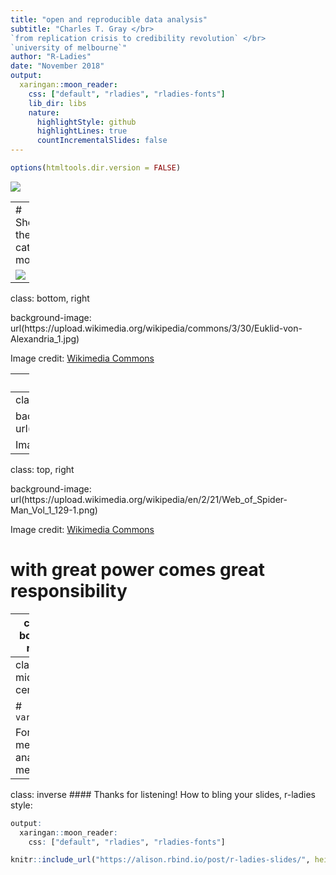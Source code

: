 ```yaml
---
title: "open and reproducible data analysis"
subtitle: "Charles T. Gray </br> 
`from replication crisis to credibility revolution` </br>
`university of melbourne`"
author: "R-Ladies"
date: "November 2018"
output:
  xaringan::moon_reader:
    css: ["default", "rladies", "rladies-fonts"]
    lib_dir: libs
    nature:
      highlightStyle: github
      highlightLines: true
      countIncrementalSlides: false
---
```


```r
options(htmltools.dir.version = FALSE)
```

![](IMG_0734.JPG)


---
# She's the cats' mother

![](IMG_0734.JPG)


---

class: bottom, right

background-image: url(https://upload.wikimedia.org/wikipedia/commons/3/30/Euklid-von-Alexandria_1.jpg)

Image credit: [Wikimedia Commons](https://commons.wikimedia.org/wiki/File:Sharingan_triple.svg)


---
class: bottom, right

background-image: url(https://upload.wikimedia.org/wikipedia/commons/8/8a/CICB%27s_Laboratory.jpg)

Image credit: [Wikimedia Commons](https://commons.wikimedia.org/w/index.php?curid=21915714)


---
class: middle, right

background-image: url(https://upload.wikimedia.org/wikipedia/commons/5/50/OpenOffice.org_Calc.png)

Image credit: [Wikimedia Commons](https://commons.wikimedia.org/w/index.php?curid=4286371)

---
class: top, right

background-image: url(https://upload.wikimedia.org/wikipedia/en/2/21/Web_of_Spider-Man_Vol_1_129-1.png)

Image credit: [Wikimedia Commons](https://en.wikipedia.org/w/index.php?curid=58461384)

# with great power comes great responsibility

---
class: bottom, right

background-image: url(http://unconf18.ropensci.org/images/Seattle.svg)

Image credit: [rOpenSci](http://unconf18.ropensci.org/)

# `l33t` is in the eye of the beholder


---
class: middle, centre

# `varameta`

For meta-analysing medians.

---
class: inverse
#### Thanks for listening! How to bling your slides, r-ladies style: 

```r
output:
  xaringan::moon_reader:
    css: ["default", "rladies", "rladies-fonts"]
```

```r
knitr::include_url("https://alison.rbind.io/post/r-ladies-slides/", height = 375)
``` 

